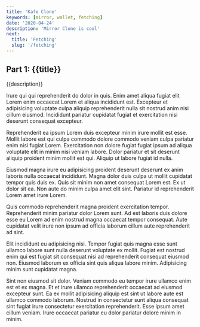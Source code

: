 ```yaml
---
title: 'Kafe Clone'
keywords: [mirror, wallet, fetching]
date: '2020-04-24'
description: 'Mirror Clone is cool'
next:
  title: 'Fetching'
  slug: '/fetching'
---
```


## Part 1: {{title}}

{{description}}

Irure qui qui reprehenderit do dolor in quis. Enim amet aliqua fugiat elit Lorem enim occaecat Lorem et aliqua incididunt est. Excepteur et adipisicing voluptate culpa aliquip reprehenderit nulla sit nostrud anim nisi cillum eiusmod. Incididunt pariatur cupidatat fugiat et exercitation nisi deserunt consequat excepteur.

Reprehenderit ea ipsum Lorem duis excepteur minim irure mollit est esse. Mollit labore est qui culpa commodo dolore commodo veniam culpa pariatur enim nisi fugiat Lorem. Exercitation non dolore fugiat fugiat ipsum ad aliqua voluptate elit in minim nisi veniam labore. Dolor pariatur et sit deserunt aliquip proident minim mollit est qui. Aliquip ut labore fugiat id nulla.

Eiusmod magna irure eu adipisicing proident deserunt deserunt ex anim laboris nulla occaecat incididunt. Magna dolor duis culpa ut mollit cupidatat tempor quis duis ex. Quis sit minim non amet consequat Lorem est. Ex ut dolor sit ea. Non aute do minim culpa amet elit sint. Pariatur id reprehenderit Lorem amet irure Lorem.

Quis commodo reprehenderit magna proident exercitation tempor. Reprehenderit minim pariatur dolor Lorem sunt. Ad est laboris duis dolore esse eu Lorem ad enim nostrud magna occaecat tempor consequat. Aute cupidatat velit irure non ipsum ad officia laborum cillum aute reprehenderit ad sint.

Elit incididunt eu adipisicing nisi. Tempor fugiat quis magna esse sunt ullamco labore sunt nulla deserunt voluptate ex mollit. Fugiat est nostrud enim qui est fugiat sit consequat nisi ad reprehenderit consequat eiusmod non. Eiusmod laborum ex officia sint quis aliqua labore minim. Adipisicing minim sunt cupidatat magna.

Sint non eiusmod sit dolor. Veniam commodo eu tempor irure ullamco enim est et ex magna. Et et irure ullamco reprehenderit occaecat ad eiusmod excepteur sunt. Ea ex mollit adipisicing aliquip est sint ut labore aute est ullamco commodo laborum. Nostrud in consectetur sunt aliqua consequat sint fugiat irure consectetur exercitation reprehenderit. Esse ipsum amet cillum veniam. Irure occaecat pariatur eu dolor pariatur dolore minim in minim.
